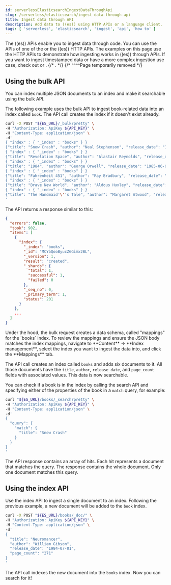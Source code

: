 ```yaml
---
id: serverlessElasticsearchIngestDataThroughApi
slug: /serverless/elasticsearch/ingest-data-through-api
title: Ingest data through API
description: Add data to ((es)) using HTTP APIs or a language client.
tags: [ 'serverless', 'elasticsearch', 'ingest', 'api', 'how to' ]
---
```


<DocBadge template="technical preview" />
The ((es)) APIs enable you to ingest data through code.
You can use the APIs of one of the
<DocLink id="serverlessElasticsearchClients" text="language clients"/> or the
((es)) HTTP APIs. The examples
on this page use the HTTP APIs to demonstrate how ingesting works in
((es)) through APIs.
If you want to ingest timestamped data or have a
more complex ingestion use case, check out
<DocLink id="serverlessElasticsearchIngestDataThroughBeats" /> or
<DocLink id="serverlessElasticsearchIngestDataThroughLogstash" />.
{/* <DocLink id="serverlessElasticsearchIngestDataThroughIntegrationsConnectorClient" />. */}
{/* ^^^^Page temporarily removed */}

## Using the bulk API

You can index multiple JSON documents to an index and make it searchable using
the bulk API.

The following example uses the bulk API to ingest book-related data into an
index called `book`. The API call creates the index if it doesn't exist already.

```bash
curl -X POST "${ES_URL}/_bulk?pretty" \
-H "Authorization: ApiKey ${API_KEY}" \
-H "Content-Type: application/json" \
-d'
{ "index" : { "_index" : "books" } }
{"title": "Snow Crash", "author": "Neal Stephenson", "release_date": "1992-06-01", "page_count": 470}
{ "index" : { "_index" : "books" } }
{"title": "Revelation Space", "author": "Alastair Reynolds", "release_date": "2000-03-15", "page_count": 585}
{ "index" : { "_index" : "books" } }
{"title": "1984", "author": "George Orwell", "release_date": "1985-06-01", "page_count": 328}
{ "index" : { "_index" : "books" } }
{"title": "Fahrenheit 451", "author": "Ray Bradbury", "release_date": "1953-10-15", "page_count": 227}
{ "index" : { "_index" : "books" } }
{"title": "Brave New World", "author": "Aldous Huxley", "release_date": "1932-06-01", "page_count": 268}
{ "index" : { "_index" : "books" } }
{"title": "The Handmaid'\''s Tale", "author": "Margaret Atwood", "release_date": "1985-06-01", "page_count": 311}
'
```

The API returns a response similar to this:

```json
{
  "errors": false,
  "took": 902,
  "items": [
    {
      "index": {
        "_index": "books",
        "_id": "MCYbQooByucZ6Gimx2BL",
        "_version": 1,
        "result": "created",
        "_shards": {
          "total": 1,
          "successful": 1,
          "failed": 0
        },
        "_seq_no": 0,
        "_primary_term": 1,
        "status": 201
      }
    },
    ...
  ]
}
```

<DocCallOut>
Under the hood, the bulk request creates a data schema, called "mappings" for the `books` index.
To review the mappings and ensure the JSON body matches the index mappings, navigate to **Content** → **Index management**, select the index you want to ingest the data into, and click the **Mappings** tab.
</DocCallOut>

The API call creates an index called `books` and adds six documents to it. All
those documents have the `title`, `author`, `release_date`, and `page_count`
fields with associated values. This data is now searchable.

You can check if a book is in the index by calling the search API and specifying
either of the properties of the book in a `match` query, for example:

```bash
curl "${ES_URL}/books/_search?pretty" \
-H "Authorization: ApiKey ${API_KEY}" \
-H "Content-Type: application/json" \
-d'
{
  "query": {
    "match": {
      "title": "Snow Crash"
    }
  }
}
'
```

The API response contains an array of hits. Each hit represents a document that
matches the query. The response contains the whole document. Only one document
matches this query.

## Using the index API

Use the index API to ingest a single document to an index. Following the
previous example, a new document will be added to the `book` index.

```bash
curl -X POST "${ES_URL}/books/_doc/" \
-H "Authorization: ApiKey ${API_KEY}" \
-H "Content-Type: application/json" \
-d'
{
  "title": "Neuromancer",
  "author": "William Gibson",
  "release_date": "1984-07-01",
  "page_count": "271"
}
'
```

The API call indexes the new document into the `books` index. Now you can search
for it!
